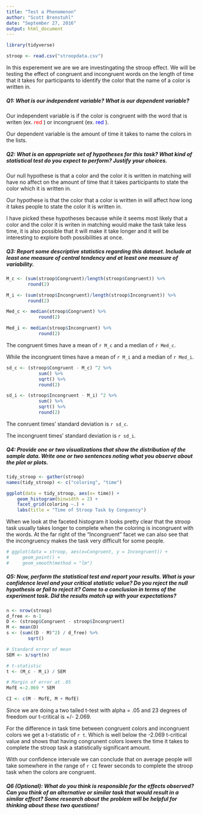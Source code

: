 ```yaml
---
title: "Test a Phenomenon"
author: "Scott Brenstuhl"
date: "September 27, 2016"
output: html_document
---
```



```r
library(tidyverse)

stroop <- read.csv("stroopdata.csv")

```


In this experement we are we are investingating the stroop effect. We will be
testing the effect of congruent and incongruent words on the length of time that
it takes for participants to identify the color that the name of a color is
written in.

##### Q1: What is our independent variable? What is our dependent variable?

Our independent variable is if the color is congruent with the word that is
writen (ex. <font color = "red"> red </font>) or incongruent (ex. 
<font color = "blue"> red </font>).

Our dependent variable is the amount of time it takes to name the colors in the
lists.

##### Q2: What is an appropriate set of hypotheses for this task? What kind of statistical test do you expect to perform? Justify your choices.

Our null hypothese is that a color and the color it is written in matching will
have no affect on the amount of time that it takes participants to state the 
color which it is written in.

Our hypothese is that the color that a color is written in will affect how long
it takes people to state the color it is written in.

I have picked these hypotheses because while it seems most likely that a color 
and the color it is writen in matching would make the task take less time, it
is also possible that it will make it take longer and it will be interesting to
explore both possibilities at once.


##### Q3: Report some descriptive statistics regarding this dataset. Include at least one measure of central tendency and at least one measure of variability.

```r
M_c <- (sum(stroop$Congruent)/length(stroop$Congruent)) %>%
        round(2)

M_i <- (sum(stroop$Incongruent)/length(stroop$Incongruent)) %>%
        round(2)

Med_c <- median(stroop$Congruent) %>%
            round(2)

Med_i <- median(stroop$Incongruent) %>%
            round(2)

```

The congruent times have a mean of ```r M_c``` and a median of ```r Med_c```.

While the incongruent times have a mean of ```r M_i``` and a median of 
```r Med_i```. 


```r
sd_c <- (stroop$Congruent - M_c) ^2 %>%
            sum() %>%
            sqrt() %>%
            round(2)

sd_i <- (stroop$Incongruent - M_i) ^2 %>%
            sum() %>%
            sqrt() %>%
            round(2)

```

The conruent times' standard deviation is ```r sd_c```.

The incongruent times' standard deviation is ```r sd_i```.

##### Q4: Provide one or two visualizations that show the distribution of the sample data. Write one or two sentences noting what you observe about the plot or plots.

```r
tidy_stroop <- gather(stroop)
names(tidy_stroop) <- c("coloring", "time")

ggplot(data = tidy_stroop, aes(x= time)) +
    geom_histogram(binwidth = 2) +
    facet_grid(coloring ~.) +
    labs(title = "Time of Stroop Task by Conguency")
```

When we look at the faceted histogram it looks pretty clear that the stroop task
usually takes longer to complete when the coloring is incongruent with the
words. At the far right of the "Incongruent" facet we can also see that the 
incongruency makes the task very difficult for some people.

```r
# ggplot(data = stroop, aes(x=Congruent, y = Incongruent)) +
#     geom_point() +
#     geom_smooth(method = "lm")

```


##### Q5: Now, perform the statistical test and report your results. What is your confidence level and your critical statistic value? Do you reject the null hypothesis or fail to reject it? Come to a conclusion in terms of the experiment task. Did the results match up with your expectations?



```r
n <- nrow(stroop)
d_free <- n-1
D <- (stroop$Congruent - stroop$Incongruent)
M <- mean(D)
s <- (sum((D - M)^2) / d_free) %>%
        sqrt()

# Standard error of mean
SEM <- s/sqrt(n)

# t-statistic
t <- (M_c - M_i) / SEM

# Margin of error at .05
MofE <-2.069 * SEM

CI <- c(M - MofE, M + MofE)

```

Since we are doing a two tailed t-test with alpha = .05 and 23 degrees of 
freedom our t-critical is +/- 2.069.

For the difference in task time between congruent colors and incongruent colors 
we get a t-statistic of ```r t ```. Which is well below the -2.069 t-critical 
value and shows that having congrunent colors lowers the time it takes to 
complete the stroop task a statistically significant amount.

With our confidence intervale we can conclude that on average people will
take somewhere in the range of ```r CI ``` fewer seconds to complete the stroop
task when the colors are congruent.



##### Q6 (Optional): What do you think is responsible for the effects observed? Can you think of an alternative or similar task that would result in a similar effect? Some research about the problem will be helpful for thinking about these two questions!




